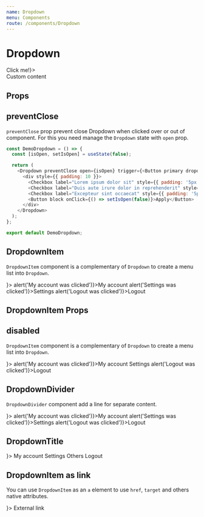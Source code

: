 ```yaml
---
name: Dropdown
menu: Components
route: /components/Dropdown
---
```



# Dropdown

<Playground>
	<Dropdown trigger={<Button primary dropdownIcon>Click me!</Button>}>
		<div style={{ padding: 10 }}>
			Custom content 
		</div>
	</Dropdown>
</Playground>

## Props

<Props of={Dropdown} />

## preventClose

`preventClose` prop prevent close Dropdown when clicked over or out of component. For this you need manage the `Dropdown` state with `open` prop.

<Playground>
	<DemoDropdown />
</Playground>

```javascript
const DemoDropdown = () => {
  const [isOpen, setIsOpen] = useState(false);

  return (
    <Dropdown preventClose open={isOpen} trigger={<Button primary dropdownIcon onClick={() => setIsOpen(true)}>Click me!</Button>}>
      <div style={{ padding: 10 }}>
        <Checkbox label="Lorem ipsum dolor sit" style={{ padding: '5px 0', display: 'flex' }} />
        <Checkbox label="Duis aute irure dolor in reprehenderit" style={{ padding: '5px 0', display: 'flex' }} />
        <Checkbox label="Excepteur sint occaecat" style={{ padding: '5px 0', marginBottom: 10, display: 'flex' }} />
        <Button block onClick={() => setIsOpen(false)}>Apply</Button>
      </div>
    </Dropdown>
  );
};

export default DemoDropdown;
```

## DropdownItem

`DropdownItem` component is a complementary of `Dropdown` to create a menu list into `Dropdown`. 

<Playground>
	<Dropdown trigger={<Button secondary icon="more_vert" />}>
		<DropdownItem icon="account_circle" onClick={() => alert('My account was clicked')}>My account</DropdownItem>
		<DropdownItem icon="build" onClick={() => alert('Settings was clicked')}>Settings</DropdownItem>
		<DropdownItem icon="power_settings_new" onClick={() => alert('Logout was clicked')}>Logout</DropdownItem>
	</Dropdown>
</Playground>

## DropdownItem Props

<Props of={DropdownItem} />

## disabled

`DropdownItem` component is a complementary of `Dropdown` to create a menu list into `Dropdown`. 

<Playground>
	<Dropdown trigger={<Button secondary icon="more_vert" />}>
		<DropdownItem icon="account_circle" onClick={() => alert('My account was clicked')}>My account</DropdownItem>
		<DropdownItem icon="build" disabled>Settings</DropdownItem>
		<DropdownItem icon="power_settings_new" onClick={() => alert('Logout was clicked')}>Logout</DropdownItem>
	</Dropdown>
</Playground>

## DropdownDivider

`DropdownDivider` component add a line for separate content. 

<Playground>
	<Dropdown trigger={<Button secondary icon="more_vert" />}>
		<DropdownItem icon="account_circle" onClick={() => alert('My account was clicked')}>My account</DropdownItem>
		<DropdownItem icon="build" onClick={() => alert('Settings was clicked')}>Settings</DropdownItem>
		<DropdownDivider />
		<DropdownItem onClick={() => alert('Logout was clicked')}>Logout</DropdownItem>
	</Dropdown>
</Playground>

## DropdownTitle

<Playground>
	<Dropdown trigger={<Button secondary icon="more_vert" />}>
		<DropdownItem icon="account_circle">My account</DropdownItem>
		<DropdownItem icon="build">Settings</DropdownItem>
		<DropdownDivider />
		<DropdownTitle>Others</DropdownTitle>
		<DropdownItem icon="power_settings_new">Logout</DropdownItem>
	</Dropdown>
</Playground>

## DropdownItem as link

You can use `DropdownItem` as an `a` element to use `href`, `target` and others native attributes.

<Playground>
	<Dropdown trigger={<Button secondary icon="more_vert" />}>
		<DropdownItem as="a" href="http://involves.com" target="_blank" icon="screen_share">External link</DropdownItem>
	</Dropdown>
</Playground>